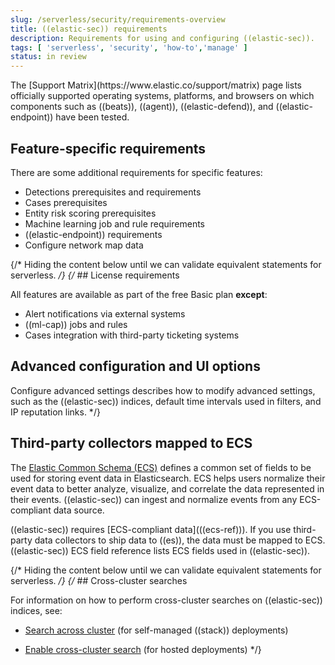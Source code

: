```yaml
---
slug: /serverless/security/requirements-overview
title: ((elastic-sec)) requirements
description: Requirements for using and configuring ((elastic-sec)).
tags: [ 'serverless', 'security', 'how-to','manage' ]
status: in review
---
```


<DocBadge template="technical preview" />
The [Support Matrix](https://www.elastic.co/support/matrix) page lists officially
supported operating systems, platforms, and browsers on which components such as ((beats)), ((agent)), ((elastic-defend)), and ((elastic-endpoint)) have been tested.

<div id="node-role-requirements"></div>

## Feature-specific requirements

There are some additional requirements for specific features:

* <DocLink slug="/serverless/security/detections-requirements">Detections prerequisites and requirements</DocLink>
* <DocLink slug="/serverless/security/cases-requirements">Cases prerequisites</DocLink>
* <DocLink slug="/serverless/security/ers-requirements">Entity risk scoring prerequisites</DocLink>
* <DocLink slug="/serverless/security/ml-requirements">Machine learning job and rule requirements</DocLink>
* <DocLink slug="/serverless/security/elastic-endpoint-deploy-reqs">((elastic-endpoint)) requirements</DocLink>
* <DocLink slug="/serverless/security/conf-map-ui">Configure network map data</DocLink>

{/* Hiding the content below until we can validate equivalent statements for serverless. */}
{/* ## License requirements

All features are available as part of the free Basic plan **except**:

* <DocLink slug="/serverless/security/rules-create" section="set-up-alert-notifications-optional">Alert notifications via external systems</DocLink>
* <DocLink slug="/serverless/security/machine-learning">((ml-cap)) jobs and rules</DocLink>
* <DocLink slug="/serverless/security/cases-ui-integrations">Cases integration with third-party ticketing
    systems</DocLink>

## Advanced configuration and UI options

<DocLink slug="/serverless/security/advanced-settings">Configure advanced settings</DocLink> describes how to modify advanced settings, such as the
((elastic-sec)) indices, default time intervals used in filters, and IP reputation
links. */}

## Third-party collectors mapped to ECS

The [Elastic Common Schema (ECS)](((ecs-ref))) defines a common set of fields to be used for storing event data in Elasticsearch. ECS helps users normalize their event data
to better analyze, visualize, and correlate the data represented in their
events. ((elastic-sec)) can ingest and normalize events from any ECS-compliant data source.

<DocCallOut title="Important" color="warning">
((elastic-sec)) requires [ECS-compliant data](((ecs-ref))). If you use third-party data collectors to ship data to ((es)), the data must be mapped to ECS. <DocLink slug="/serverless/security/siem-field-reference">((elastic-sec)) ECS field reference</DocLink> lists ECS fields used in ((elastic-sec)).
</DocCallOut>

{/* Hiding the content below until we can validate equivalent statements for serverless. */}
{/* ## Cross-cluster searches

For information on how to perform cross-cluster searches on ((elastic-sec))
indices, see:

* [Search across cluster](((ref))/modules-cross-cluster-search.html)
    (for self-managed ((stack)) deployments)

* [Enable cross-cluster search](((cloud))/ec-enable-ccs.html) (for hosted deployments) */}

